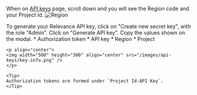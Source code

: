 When on [API keys](/get-started/key-concepts/api-keys) page, scroll down and you will see the Region code and your Project Id.
![Region](/images/api-keys/region-project-id.png)

To generate your Relevance API key, click on "Create new secret key", with the role "Admin". 
Click on "Generate API key".
Copy the values shown on the modal.
    * Authorization token
    * API key
    * Region
    * Project

    <p align="center">
    <img width="500" height="300" align="center" src="/images/api-keys/key-info.png" />
    </p>

    <Tip>
    Authorization tokens are formed under `Project Id:API Key`.
    </Tip>